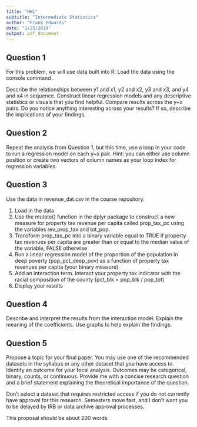 ```yaml
---
title: "HW1"
subtitle: "Intermediate Statistics"
author: "Frank Edwards"
date: "1/25/2019"
output: pdf_document
---
```


## Question 1

For this problem, we will use data built into R. Load the data using the console command \texttt{data(anscombe)}. 

Describe the relationships between y1 and x1, y2 and x2, y3 and x3, and y4 and x4 in sequence. Construct linear regression models and any descriptive statistics or visuals that you find helpful. Compare results across the y~x pairs. Do you notice anything interesting across your results? If so, describe the implications of your findings.

## Question 2

Repeat the analysis from Question 1, but this time, use a loop in your code to run a regression model on each y~x pair. Hint: you can either use column position or create two vectors of column names as your loop index for regression variables. 

## Question 3

Use the data in revenue_dat.csv in the course repository. 

1. Load in the data
2. Use the mutate() function in the dplyr package to construct a new measure for property tax revenue per capita called prop_tax_pc using the variables rev_prop_tax and tot_pop.
3. Transform prop_tax_pc into a binary variable equal to TRUE if property tax revenues per capita are greater than or equal to the median value of the variable, FALSE otherwise
4. Run a linear regression model of the proportion of the population in deep poverty (pop_pct_deep_pov) as a function of property tax revenues per capita (your binary measure).
5. Add an interaction term. Interact your property tax indicator with the racial composition of the county (pct_blk = pop_blk / pop_tot)
6. Display your results

## Question 4

Describe and interpret the results from the interaction model. Explain the meaning of the coefficients. Use graphs to help explain the findings. 

## Question 5

Propose a topic for your final paper. You may use one of the recommended datasets in the syllabus or any other dataset that you have access to. Identify an outcome for your focal analysis. Outcomes may be categorical, binary, counts, or continuous. Provide me with a concise research question and a brief statement explaining the theoretical importance of the question. 

Don't select a dataset that requires restricted access if you do not currently have approval for this research. Semesters move fast, and I don't want you to be delayed by IRB or data archive approval processes.

This proposal should be about 200 words. 
